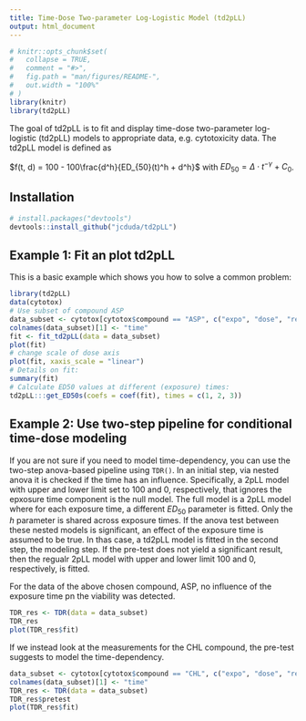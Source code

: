 ```yaml
---
title: Time-Dose Two-parameter Log-Logistic Model (td2pLL)
output: html_document
---
```




```r
# knitr::opts_chunk$set(
#   collapse = TRUE,
#   comment = "#>",
#   fig.path = "man/figures/README-",
#   out.width = "100%"
# )
library(knitr)
library(td2pLL)
```


<!-- badges: start -->
<!-- badges: end -->

The goal of td2pLL is to fit and display time-dose two-parameter log-logistic (td2pLL)  models to appropriate data, e.g. cytotoxicity data. The td2pLL model is defined as 

$f(t, d) = 100 - 100\frac{d^h}{ED_{50}(t)^h + d^h}$ with
$ED_{50} =\Delta \cdot t^{-\gamma} + C_0$.

## Installation


``` r
# install.packages("devtools")
devtools::install_github("jcduda/td2pLL")
```
## Example 1: Fit an plot td2pLL

This is a basic example which shows you how to solve a common problem:

```r
library(td2pLL)
data(cytotox)
# Use subset of compound ASP
data_subset <- cytotox[cytotox$compound == "ASP", c("expo", "dose", "resp")]
colnames(data_subset)[1] <- "time"
fit <- fit_td2pLL(data = data_subset)
plot(fit)
# change scale of dose axis
plot(fit, xaxis_scale = "linear")
# Details on fit:
summary(fit)
# Calculate ED50 values at different (exposure) times:
td2pLL:::get_ED50s(coefs = coef(fit), times = c(1, 2, 3))

```


## Example 2: Use two-step pipeline for conditional time-dose modeling

If you are not sure if you need to model time-dependency, you can use the
two-step anova-based pipeline using `TDR()`.
In an initial step, via nested anova it is checked if the time has an influence.
Specifically, a 2pLL model with upper and lower limit set to 100 and 0, respectively,
that ignores the epxosure time component is the null model.
The full model is a 2pLL model where for each exposure time, a different
$ED_{50}$ parameter is fitted. Only the $h$ parameter is shared across exposure 
times.
If the anova test between these nested models is significant, an effect of the
exposure time is assumed to be true. 
In thas case, a td2pLL model is fitted in the second step, the modeling step.
If the pre-test does not yield a significant result, then the regualr 2pLL model
with upper and lower limit 100 and 0, respectively, is fitted.


For the data of the above chosen compound, ASP, no influence of the
exposure time pn the viability was detected.

```r
TDR_res <- TDR(data = data_subset)
TDR_res
plot(TDR_res$fit)
```

If we instead look at the measurements for the CHL compound, the pre-test
suggests to model the time-dependency.

```r
data_subset <- cytotox[cytotox$compound == "CHL", c("expo", "dose", "resp")]
colnames(data_subset)[1] <- "time"
TDR_res <- TDR(data = data_subset)
TDR_res$pretest
plot(TDR_res$fit)
```

